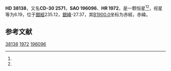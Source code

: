 {{Starbox begin
| name = HD 38138
}}
{{Starbox observe
| epoch = [[J2000.0|J2000.0]]
| constell = {{星座名待查}}<ref name=SIMBAD>{{cite web
 | url=http://simbad.u-strasbg.fr/simbad/sim-id?Ident=HR+1972
 | title =Pulsating variable Star
 | publisher=Centre de Données astronomiques de Strasbourg
 | work=SIMBAD
 | accessdate=2012-07-13}}</ref><ref name=DATA>{{cite web
 | url=http://vizier.u-strasbg.fr/viz-bin/VizieR-5?-out.add=.&-source=5050&-corr=PK=HR&-out.max=9999&HR=1972
 | title=VizieR Detailed Page
 | accessdate=2012-07-13
 | archive-date=2019-02-16
 | archive-url=https://web.archive.org/web/20190216110851/http://vizier.u-strasbg.fr/viz-bin/VizieR-5?-out.add=.&-source=5050&-corr=PK=HR&-out.max=9999&HR=1972
 | dead-url=no
 }}</ref>
| 星官 = 
| ra = {{RA|5|42|11.6}}<ref name=SIMBAD /><ref name=DATA />
| dec = {{DEC|-30|32|8}}<ref name=SIMBAD /><ref name=DATA />
| appmag_v = 6.19<ref name=SIMBAD /><ref name=DATA />
}}
{{Starbox character
| class = A0V<ref name=SIMBAD /><ref name=DATA />
| b-v = 0.01<ref name=SIMBAD /><ref name=DATA />
| u-b = <ref name=SIMBAD /><ref name=DATA />
| r-i = <ref name=SIMBAD /><ref name=DATA />
| variable = 
}}
{{Starbox astrometry
| radial_v = 
| prop_mo_ra = 27
| parallax = 
| p_error = 
}}
{{Starbox catalog
| names =CD-30 2571，[[SAO星表|SAO]] 196096，[[HD星表|HD]] 38138，[[HR星表|HR]] 1972}}
{{Starbox reference |Simbad=HR+1972}}
{{Starbox end}}

'''HD 38138'''，又名'''CD-30 2571'''，'''SAO 196096'''、'''HR 1972'''，是一颗恒星<ref name=SIMBAD /><ref name=DATA />，视星等为6.19，位于[[銀道座標系|銀經]]235.12，[[銀道座標系|銀緯]]-27.37，其[[B1900.0|B1900.0]]坐标为赤經{{RA|5|38|22.8}}，赤緯{{DEC|-30|-27.37|1}}。

== 参考文献 ==
{{reflist}}

{{star-stub}}

[[Category:HD和HDE天體|38138]]
[[Category:HR天體|1972]]
[[Category:SAO天體|196096]]